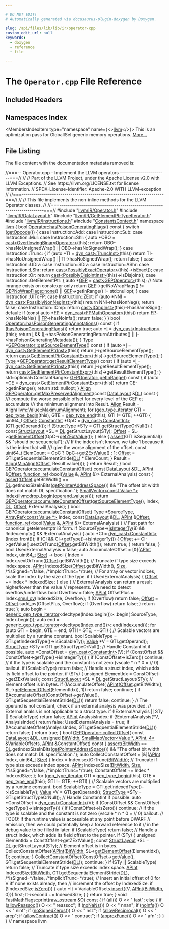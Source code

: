 ```yaml
---

# DO NOT EDIT!
# Automatically generated via docusaurus-plugin-doxygen by Doxygen.

slug: /api/files/lib/lib/ir/operator-cpp
custom_edit_url: null
keywords:
  - doxygen
  - reference
  - file

---
```





# The `Operator.cpp` File Reference

<DoxygenPage pluginConfig={pluginConfig}>



## Included Headers

<IncludesList>
<IncludesListItem
  filePath="llvm/IR/Operator.h"
  permalink="/docs/api/files/include/include/llvm/include/llvm/ir/operator-h"
  isLocal="true" />
<IncludesListItem
  filePath="llvm/IR/DataLayout.h"
  permalink="/docs/api/files/include/include/llvm/include/llvm/ir/datalayout-h"
  isLocal="true" />
<IncludesListItem
  filePath="llvm/IR/GetElementPtrTypeIterator.h"
  permalink="/docs/api/files/include/include/llvm/include/llvm/ir/getelementptrtypeiterator-h"
  isLocal="true" />
<IncludesListItem
  filePath="llvm/IR/Instructions.h"
  permalink="/docs/api/files/include/include/llvm/include/llvm/ir/instructions-h"
  isLocal="true" />
<IncludesListItem
  filePath="ConstantsContext.h"
  permalink="/docs/api/files/lib/lib/ir/constantscontext-h"
  isLocal="true" />
</IncludesList>

## Namespaces Index

<MembersIndex>

<MembersIndexItem
  type="namespace"
  name={<><a href="/docs/api/namespaces/llvm">llvm</a></>}>
This is an optimization pass for GlobalISel generic memory operations. <a href="/docs/api/namespaces/llvm/#details">More...</a>
</MembersIndexItem>

</MembersIndex>


## File Listing

The file content with the documentation metadata removed is:

<ProgramListing>

<Link id="l00001" /><CodeLine lineNumber="1"><span class="doxyHighlightComment">//===-- Operator.cpp - Implement the LLVM operators -----------------------===//</span></CodeLine>
<Link id="l00002" /><CodeLine lineNumber="2"><span class="doxyHighlightComment">//</span></CodeLine>
<Link id="l00003" /><CodeLine lineNumber="3"><span class="doxyHighlightComment">// Part of the LLVM Project, under the Apache License v2.0 with LLVM Exceptions.</span></CodeLine>
<Link id="l00004" /><CodeLine lineNumber="4"><span class="doxyHighlightComment">// See https://llvm.org/LICENSE.txt for license information.</span></CodeLine>
<Link id="l00005" /><CodeLine lineNumber="5"><span class="doxyHighlightComment">// SPDX-License-Identifier: Apache-2.0 WITH LLVM-exception</span></CodeLine>
<Link id="l00006" /><CodeLine lineNumber="6"><span class="doxyHighlightComment">//</span></CodeLine>
<Link id="l00007" /><CodeLine lineNumber="7"><span class="doxyHighlightComment">//===----------------------------------------------------------------------===//</span></CodeLine>
<Link id="l00008" /><CodeLine lineNumber="8"><span class="doxyHighlightComment">//</span></CodeLine>
<Link id="l00009" /><CodeLine lineNumber="9"><span class="doxyHighlightComment">// This file implements the non-inline methods for the LLVM Operator classes.</span></CodeLine>
<Link id="l00010" /><CodeLine lineNumber="10"><span class="doxyHighlightComment">//</span></CodeLine>
<Link id="l00011" /><CodeLine lineNumber="11"><span class="doxyHighlightComment">//===----------------------------------------------------------------------===//</span></CodeLine>
<Link id="l00012" /><CodeLine lineNumber="12"></CodeLine>
<Link id="l00013" /><CodeLine lineNumber="13"><span class="doxyHighlightPreprocessor">#include &quot;<a href="/docs/api/files/include/include/llvm/include/llvm/ir/operator-h">llvm/IR/Operator.h</a>&quot;</span></CodeLine>
<Link id="l00014" /><CodeLine lineNumber="14"><span class="doxyHighlightPreprocessor">#include &quot;<a href="/docs/api/files/include/include/llvm/include/llvm/ir/datalayout-h">llvm/IR/DataLayout.h</a>&quot;</span></CodeLine>
<Link id="l00015" /><CodeLine lineNumber="15"><span class="doxyHighlightPreprocessor">#include &quot;<a href="/docs/api/files/include/include/llvm/include/llvm/ir/getelementptrtypeiterator-h">llvm/IR/GetElementPtrTypeIterator.h</a>&quot;</span></CodeLine>
<Link id="l00016" /><CodeLine lineNumber="16"><span class="doxyHighlightPreprocessor">#include &quot;<a href="/docs/api/files/include/include/llvm/include/llvm/ir/instructions-h">llvm/IR/Instructions.h</a>&quot;</span></CodeLine>
<Link id="l00017" /><CodeLine lineNumber="17"></CodeLine>
<Link id="l00018" /><CodeLine lineNumber="18"><span class="doxyHighlightPreprocessor">#include &quot;<a href="/docs/api/files/lib/lib/ir/constantscontext-h">ConstantsContext.h</a>&quot;</span></CodeLine>
<Link id="l00019" /><CodeLine lineNumber="19"></CodeLine>
<Link id="l00020" /><CodeLine lineNumber="20"><span class="doxyHighlightKeyword">namespace </span><span class="doxyHighlight"><a href="/docs/api/namespaces/llvm">llvm</a> &#123;</span></CodeLine>
<Link id="l00021" /><CodeLine lineNumber="21" lineLink="/docs/api/classes/llvm/operator/#a7fe2763bf9a8bee996a114f061736dc7"><span class="doxyHighlightKeywordType">bool</span><span class="doxyHighlight"> <a href="/docs/api/classes/llvm/operator/#a7fe2763bf9a8bee996a114f061736dc7">Operator::hasPoisonGeneratingFlags</a>()</span><span class="doxyHighlightKeyword"> const </span><span class="doxyHighlight">&#123;</span></CodeLine>
<Link id="l00022" /><CodeLine lineNumber="22"><span class="doxyHighlight">  </span><span class="doxyHighlightKeywordFlow">switch</span><span class="doxyHighlight"> (<a href="/docs/api/classes/llvm/operator/#aca4ffddc11c10477a4a76ada6fd5da46">getOpcode</a>()) &#123;</span></CodeLine>
<Link id="l00023" /><CodeLine lineNumber="23"><span class="doxyHighlight">  </span><span class="doxyHighlightKeywordFlow">case</span><span class="doxyHighlight"> Instruction::Add:</span></CodeLine>
<Link id="l00024" /><CodeLine lineNumber="24"><span class="doxyHighlight">  </span><span class="doxyHighlightKeywordFlow">case</span><span class="doxyHighlight"> Instruction::Sub:</span></CodeLine>
<Link id="l00025" /><CodeLine lineNumber="25"><span class="doxyHighlight">  </span><span class="doxyHighlightKeywordFlow">case</span><span class="doxyHighlight"> Instruction::Mul:</span></CodeLine>
<Link id="l00026" /><CodeLine lineNumber="26"><span class="doxyHighlight">  </span><span class="doxyHighlightKeywordFlow">case</span><span class="doxyHighlight"> Instruction::Shl: &#123;</span></CodeLine>
<Link id="l00027" /><CodeLine lineNumber="27"><span class="doxyHighlight">    </span><span class="doxyHighlightKeyword">auto</span><span class="doxyHighlight"> &#42;OBO = <a href="/docs/api/namespaces/llvm/#ac4fc845f5ed92de63cd4474f128f5fc5">cast&lt;OverflowingBinaryOperator&gt;</a>(</span><span class="doxyHighlightKeyword">this</span><span class="doxyHighlight">);</span></CodeLine>
<Link id="l00028" /><CodeLine lineNumber="28"><span class="doxyHighlight">    </span><span class="doxyHighlightKeywordFlow">return</span><span class="doxyHighlight"> OBO-&gt;hasNoUnsignedWrap() || OBO-&gt;hasNoSignedWrap();</span></CodeLine>
<Link id="l00029" /><CodeLine lineNumber="29"><span class="doxyHighlight">  &#125;</span></CodeLine>
<Link id="l00030" /><CodeLine lineNumber="30"><span class="doxyHighlight">  </span><span class="doxyHighlightKeywordFlow">case</span><span class="doxyHighlight"> Instruction::Trunc: &#123;</span></CodeLine>
<Link id="l00031" /><CodeLine lineNumber="31"><span class="doxyHighlight">    </span><span class="doxyHighlightKeywordFlow">if</span><span class="doxyHighlight"> (</span><span class="doxyHighlightKeyword">auto</span><span class="doxyHighlight"> &#42;TI = <a href="/docs/api/namespaces/llvm/#a22eeee01734061ac1b31ccd994c49eef">dyn&#95;cast&lt;TruncInst&gt;</a>(</span><span class="doxyHighlightKeyword">this</span><span class="doxyHighlight">))</span></CodeLine>
<Link id="l00032" /><CodeLine lineNumber="32"><span class="doxyHighlight">      </span><span class="doxyHighlightKeywordFlow">return</span><span class="doxyHighlight"> TI-&gt;hasNoUnsignedWrap() || TI-&gt;hasNoSignedWrap();</span></CodeLine>
<Link id="l00033" /><CodeLine lineNumber="33"><span class="doxyHighlight">    </span><span class="doxyHighlightKeywordFlow">return</span><span class="doxyHighlight"> </span><span class="doxyHighlightKeyword">false</span><span class="doxyHighlight">;</span></CodeLine>
<Link id="l00034" /><CodeLine lineNumber="34"><span class="doxyHighlight">  &#125;</span></CodeLine>
<Link id="l00035" /><CodeLine lineNumber="35"><span class="doxyHighlight">  </span><span class="doxyHighlightKeywordFlow">case</span><span class="doxyHighlight"> Instruction::UDiv:</span></CodeLine>
<Link id="l00036" /><CodeLine lineNumber="36"><span class="doxyHighlight">  </span><span class="doxyHighlightKeywordFlow">case</span><span class="doxyHighlight"> Instruction::SDiv:</span></CodeLine>
<Link id="l00037" /><CodeLine lineNumber="37"><span class="doxyHighlight">  </span><span class="doxyHighlightKeywordFlow">case</span><span class="doxyHighlight"> Instruction::AShr:</span></CodeLine>
<Link id="l00038" /><CodeLine lineNumber="38"><span class="doxyHighlight">  </span><span class="doxyHighlightKeywordFlow">case</span><span class="doxyHighlight"> Instruction::LShr:</span></CodeLine>
<Link id="l00039" /><CodeLine lineNumber="39"><span class="doxyHighlight">    </span><span class="doxyHighlightKeywordFlow">return</span><span class="doxyHighlight"> <a href="/docs/api/namespaces/llvm/#ac4fc845f5ed92de63cd4474f128f5fc5">cast&lt;PossiblyExactOperator&gt;</a>(</span><span class="doxyHighlightKeyword">this</span><span class="doxyHighlight">)-&gt;isExact();</span></CodeLine>
<Link id="l00040" /><CodeLine lineNumber="40"><span class="doxyHighlight">  </span><span class="doxyHighlightKeywordFlow">case</span><span class="doxyHighlight"> Instruction::Or:</span></CodeLine>
<Link id="l00041" /><CodeLine lineNumber="41"><span class="doxyHighlight">    </span><span class="doxyHighlightKeywordFlow">return</span><span class="doxyHighlight"> <a href="/docs/api/namespaces/llvm/#ac4fc845f5ed92de63cd4474f128f5fc5">cast&lt;PossiblyDisjointInst&gt;</a>(</span><span class="doxyHighlightKeyword">this</span><span class="doxyHighlight">)-&gt;isDisjoint();</span></CodeLine>
<Link id="l00042" /><CodeLine lineNumber="42"><span class="doxyHighlight">  </span><span class="doxyHighlightKeywordFlow">case</span><span class="doxyHighlight"> Instruction::GetElementPtr: &#123;</span></CodeLine>
<Link id="l00043" /><CodeLine lineNumber="43"><span class="doxyHighlight">    </span><span class="doxyHighlightKeyword">auto</span><span class="doxyHighlight"> &#42;<a href="/docs/api/files/lib/lib/target/lib/target/hexagon/hexagoncommongep-cpp/#ad532e8710e50302e0a376b61c91fa91d">GEP</a> = <a href="/docs/api/namespaces/llvm/#ac4fc845f5ed92de63cd4474f128f5fc5">cast&lt;GEPOperator&gt;</a>(</span><span class="doxyHighlightKeyword">this</span><span class="doxyHighlight">);</span></CodeLine>
<Link id="l00044" /><CodeLine lineNumber="44"><span class="doxyHighlight">    </span><span class="doxyHighlightComment">// Note: inrange exists on constexpr only</span></CodeLine>
<Link id="l00045" /><CodeLine lineNumber="45"><span class="doxyHighlight">    </span><span class="doxyHighlightKeywordFlow">return</span><span class="doxyHighlight"> <a href="/docs/api/files/lib/lib/target/lib/target/hexagon/hexagoncommongep-cpp/#ad532e8710e50302e0a376b61c91fa91d">GEP</a>-&gt;getNoWrapFlags() != <a href="/docs/api/classes/llvm/gepnowrapflags/#ad41d3c975038ec4a4fc791601729124e">GEPNoWrapFlags::none</a>() ||</span></CodeLine>
<Link id="l00046" /><CodeLine lineNumber="46"><span class="doxyHighlight">           <a href="/docs/api/files/lib/lib/target/lib/target/hexagon/hexagoncommongep-cpp/#ad532e8710e50302e0a376b61c91fa91d">GEP</a>-&gt;getInRange() != std::nullopt;</span></CodeLine>
<Link id="l00047" /><CodeLine lineNumber="47"><span class="doxyHighlight">  &#125;</span></CodeLine>
<Link id="l00048" /><CodeLine lineNumber="48"><span class="doxyHighlight">  </span><span class="doxyHighlightKeywordFlow">case</span><span class="doxyHighlight"> Instruction::UIToFP:</span></CodeLine>
<Link id="l00049" /><CodeLine lineNumber="49"><span class="doxyHighlight">  </span><span class="doxyHighlightKeywordFlow">case</span><span class="doxyHighlight"> Instruction::ZExt:</span></CodeLine>
<Link id="l00050" /><CodeLine lineNumber="50"><span class="doxyHighlight">    </span><span class="doxyHighlightKeywordFlow">if</span><span class="doxyHighlight"> (</span><span class="doxyHighlightKeyword">auto</span><span class="doxyHighlight"> &#42;NNI = <a href="/docs/api/namespaces/llvm/#a22eeee01734061ac1b31ccd994c49eef">dyn&#95;cast&lt;PossiblyNonNegInst&gt;</a>(</span><span class="doxyHighlightKeyword">this</span><span class="doxyHighlight">))</span></CodeLine>
<Link id="l00051" /><CodeLine lineNumber="51"><span class="doxyHighlight">      </span><span class="doxyHighlightKeywordFlow">return</span><span class="doxyHighlight"> NNI-&gt;hasNonNeg();</span></CodeLine>
<Link id="l00052" /><CodeLine lineNumber="52"><span class="doxyHighlight">    </span><span class="doxyHighlightKeywordFlow">return</span><span class="doxyHighlight"> </span><span class="doxyHighlightKeyword">false</span><span class="doxyHighlight">;</span></CodeLine>
<Link id="l00053" /><CodeLine lineNumber="53"><span class="doxyHighlight">  </span><span class="doxyHighlightKeywordFlow">case</span><span class="doxyHighlight"> Instruction::ICmp:</span></CodeLine>
<Link id="l00054" /><CodeLine lineNumber="54"><span class="doxyHighlight">    </span><span class="doxyHighlightKeywordFlow">return</span><span class="doxyHighlight"> <a href="/docs/api/namespaces/llvm/#ac4fc845f5ed92de63cd4474f128f5fc5">cast&lt;ICmpInst&gt;</a>(</span><span class="doxyHighlightKeyword">this</span><span class="doxyHighlight">)-&gt;hasSameSign();</span></CodeLine>
<Link id="l00055" /><CodeLine lineNumber="55"><span class="doxyHighlight">  </span><span class="doxyHighlightKeywordFlow">default</span><span class="doxyHighlight">:</span></CodeLine>
<Link id="l00056" /><CodeLine lineNumber="56"><span class="doxyHighlight">    </span><span class="doxyHighlightKeywordFlow">if</span><span class="doxyHighlight"> (</span><span class="doxyHighlightKeyword">const</span><span class="doxyHighlight"> </span><span class="doxyHighlightKeyword">auto</span><span class="doxyHighlight"> &#42;<a href="/docs/api/files/lib/lib/target/lib/target/aarch64/aarch64iseldagtodag-cpp/#a2098a5fa6ada61b6c4a1f210ad84e4a1a4ebada6a2af2bcba53ded1d7b414f081">FP</a> = <a href="/docs/api/namespaces/llvm/#a22eeee01734061ac1b31ccd994c49eef">dyn&#95;cast&lt;FPMathOperator&gt;</a>(</span><span class="doxyHighlightKeyword">this</span><span class="doxyHighlight">))</span></CodeLine>
<Link id="l00057" /><CodeLine lineNumber="57"><span class="doxyHighlight">      </span><span class="doxyHighlightKeywordFlow">return</span><span class="doxyHighlight"> <a href="/docs/api/files/lib/lib/target/lib/target/aarch64/aarch64iseldagtodag-cpp/#a2098a5fa6ada61b6c4a1f210ad84e4a1a4ebada6a2af2bcba53ded1d7b414f081">FP</a>-&gt;hasNoNaNs() || <a href="/docs/api/files/lib/lib/target/lib/target/aarch64/aarch64iseldagtodag-cpp/#a2098a5fa6ada61b6c4a1f210ad84e4a1a4ebada6a2af2bcba53ded1d7b414f081">FP</a>-&gt;hasNoInfs();</span></CodeLine>
<Link id="l00058" /><CodeLine lineNumber="58"><span class="doxyHighlight">    </span><span class="doxyHighlightKeywordFlow">return</span><span class="doxyHighlight"> </span><span class="doxyHighlightKeyword">false</span><span class="doxyHighlight">;</span></CodeLine>
<Link id="l00059" /><CodeLine lineNumber="59"><span class="doxyHighlight">  &#125;</span></CodeLine>
<Link id="l00060" /><CodeLine lineNumber="60"><span class="doxyHighlight">&#125;</span></CodeLine>
<Link id="l00061" /><CodeLine lineNumber="61"></CodeLine>
<Link id="l00062" /><CodeLine lineNumber="62" lineLink="/docs/api/classes/llvm/operator/#a6a00db34fcfed5b0ce3aa7a33ac6e7fb"><span class="doxyHighlightKeywordType">bool</span><span class="doxyHighlight"> <a href="/docs/api/classes/llvm/operator/#a6a00db34fcfed5b0ce3aa7a33ac6e7fb">Operator::hasPoisonGeneratingAnnotations</a>()</span><span class="doxyHighlightKeyword"> const </span><span class="doxyHighlight">&#123;</span></CodeLine>
<Link id="l00063" /><CodeLine lineNumber="63"><span class="doxyHighlight">  </span><span class="doxyHighlightKeywordFlow">if</span><span class="doxyHighlight"> (<a href="/docs/api/classes/llvm/operator/#a7fe2763bf9a8bee996a114f061736dc7">hasPoisonGeneratingFlags</a>())</span></CodeLine>
<Link id="l00064" /><CodeLine lineNumber="64"><span class="doxyHighlight">    </span><span class="doxyHighlightKeywordFlow">return</span><span class="doxyHighlight"> </span><span class="doxyHighlightKeyword">true</span><span class="doxyHighlight">;</span></CodeLine>
<Link id="l00065" /><CodeLine lineNumber="65"><span class="doxyHighlight">  </span><span class="doxyHighlightKeyword">auto</span><span class="doxyHighlight"> &#42;<a href="/docs/api/files/lib/lib/support/md5-cpp/#ac0eafdc9ee161b71e7af98af736952fd">I</a> = <a href="/docs/api/namespaces/llvm/#a22eeee01734061ac1b31ccd994c49eef">dyn&#95;cast&lt;Instruction&gt;</a>(</span><span class="doxyHighlightKeyword">this</span><span class="doxyHighlight">);</span></CodeLine>
<Link id="l00066" /><CodeLine lineNumber="66"><span class="doxyHighlight">  </span><span class="doxyHighlightKeywordFlow">return</span><span class="doxyHighlight"> <a href="/docs/api/files/lib/lib/support/md5-cpp/#ac0eafdc9ee161b71e7af98af736952fd">I</a> &amp;&amp; (<a href="/docs/api/files/lib/lib/support/md5-cpp/#ac0eafdc9ee161b71e7af98af736952fd">I</a>-&gt;hasPoisonGeneratingReturnAttributes() ||</span></CodeLine>
<Link id="l00067" /><CodeLine lineNumber="67"><span class="doxyHighlight">               <a href="/docs/api/files/lib/lib/support/md5-cpp/#ac0eafdc9ee161b71e7af98af736952fd">I</a>-&gt;hasPoisonGeneratingMetadata());</span></CodeLine>
<Link id="l00068" /><CodeLine lineNumber="68"><span class="doxyHighlight">&#125;</span></CodeLine>
<Link id="l00069" /><CodeLine lineNumber="69"></CodeLine>
<Link id="l00070" /><CodeLine lineNumber="70" lineLink="/docs/api/classes/llvm/gepoperator/#a58518ce0fd3570c7bfce00aa2df58e42"><span class="doxyHighlight"><a href="/docs/api/classes/llvm/type">Type</a> &#42;<a href="/docs/api/classes/llvm/gepoperator/#a58518ce0fd3570c7bfce00aa2df58e42">GEPOperator::getSourceElementType</a>()</span><span class="doxyHighlightKeyword"> const </span><span class="doxyHighlight">&#123;</span></CodeLine>
<Link id="l00071" /><CodeLine lineNumber="71"><span class="doxyHighlight">  </span><span class="doxyHighlightKeywordFlow">if</span><span class="doxyHighlight"> (</span><span class="doxyHighlightKeyword">auto</span><span class="doxyHighlight"> &#42;<a href="/docs/api/files/lib/lib/support/md5-cpp/#ac0eafdc9ee161b71e7af98af736952fd">I</a> = <a href="/docs/api/namespaces/llvm/#a22eeee01734061ac1b31ccd994c49eef">dyn&#95;cast&lt;GetElementPtrInst&gt;</a>(</span><span class="doxyHighlightKeyword">this</span><span class="doxyHighlight">))</span></CodeLine>
<Link id="l00072" /><CodeLine lineNumber="72"><span class="doxyHighlight">    </span><span class="doxyHighlightKeywordFlow">return</span><span class="doxyHighlight"> <a href="/docs/api/files/lib/lib/support/md5-cpp/#ac0eafdc9ee161b71e7af98af736952fd">I</a>-&gt;getSourceElementType();</span></CodeLine>
<Link id="l00073" /><CodeLine lineNumber="73"><span class="doxyHighlight">  </span><span class="doxyHighlightKeywordFlow">return</span><span class="doxyHighlight"> <a href="/docs/api/namespaces/llvm/#ac4fc845f5ed92de63cd4474f128f5fc5">cast&lt;GetElementPtrConstantExpr&gt;</a>(</span><span class="doxyHighlightKeyword">this</span><span class="doxyHighlight">)-&gt;getSourceElementType();</span></CodeLine>
<Link id="l00074" /><CodeLine lineNumber="74"><span class="doxyHighlight">&#125;</span></CodeLine>
<Link id="l00075" /><CodeLine lineNumber="75"></CodeLine>
<Link id="l00076" /><CodeLine lineNumber="76" lineLink="/docs/api/classes/llvm/gepoperator/#a58ca1bd4fb202cbff3bf5930e586509d"><span class="doxyHighlight"><a href="/docs/api/classes/llvm/type">Type</a> &#42;<a href="/docs/api/classes/llvm/gepoperator/#a58ca1bd4fb202cbff3bf5930e586509d">GEPOperator::getResultElementType</a>()</span><span class="doxyHighlightKeyword"> const </span><span class="doxyHighlight">&#123;</span></CodeLine>
<Link id="l00077" /><CodeLine lineNumber="77"><span class="doxyHighlight">  </span><span class="doxyHighlightKeywordFlow">if</span><span class="doxyHighlight"> (</span><span class="doxyHighlightKeyword">auto</span><span class="doxyHighlight"> &#42;<a href="/docs/api/files/lib/lib/support/md5-cpp/#ac0eafdc9ee161b71e7af98af736952fd">I</a> = <a href="/docs/api/namespaces/llvm/#a22eeee01734061ac1b31ccd994c49eef">dyn&#95;cast&lt;GetElementPtrInst&gt;</a>(</span><span class="doxyHighlightKeyword">this</span><span class="doxyHighlight">))</span></CodeLine>
<Link id="l00078" /><CodeLine lineNumber="78"><span class="doxyHighlight">    </span><span class="doxyHighlightKeywordFlow">return</span><span class="doxyHighlight"> <a href="/docs/api/files/lib/lib/support/md5-cpp/#ac0eafdc9ee161b71e7af98af736952fd">I</a>-&gt;getResultElementType();</span></CodeLine>
<Link id="l00079" /><CodeLine lineNumber="79"><span class="doxyHighlight">  </span><span class="doxyHighlightKeywordFlow">return</span><span class="doxyHighlight"> <a href="/docs/api/namespaces/llvm/#ac4fc845f5ed92de63cd4474f128f5fc5">cast&lt;GetElementPtrConstantExpr&gt;</a>(</span><span class="doxyHighlightKeyword">this</span><span class="doxyHighlight">)-&gt;getResultElementType();</span></CodeLine>
<Link id="l00080" /><CodeLine lineNumber="80"><span class="doxyHighlight">&#125;</span></CodeLine>
<Link id="l00081" /><CodeLine lineNumber="81"></CodeLine>
<Link id="l00082" /><CodeLine lineNumber="82" lineLink="/docs/api/classes/llvm/gepoperator/#a45292ea2819c68751208f629216d7248"><span class="doxyHighlight">std::optional&lt;ConstantRange&gt; <a href="/docs/api/classes/llvm/gepoperator/#a45292ea2819c68751208f629216d7248">GEPOperator::getInRange</a>()</span><span class="doxyHighlightKeyword"> const </span><span class="doxyHighlight">&#123;</span></CodeLine>
<Link id="l00083" /><CodeLine lineNumber="83"><span class="doxyHighlight">  </span><span class="doxyHighlightKeywordFlow">if</span><span class="doxyHighlight"> (</span><span class="doxyHighlightKeyword">auto</span><span class="doxyHighlight"> &#42;CE = <a href="/docs/api/namespaces/llvm/#a22eeee01734061ac1b31ccd994c49eef">dyn&#95;cast&lt;GetElementPtrConstantExpr&gt;</a>(</span><span class="doxyHighlightKeyword">this</span><span class="doxyHighlight">))</span></CodeLine>
<Link id="l00084" /><CodeLine lineNumber="84"><span class="doxyHighlight">    </span><span class="doxyHighlightKeywordFlow">return</span><span class="doxyHighlight"> CE-&gt;getInRange();</span></CodeLine>
<Link id="l00085" /><CodeLine lineNumber="85"><span class="doxyHighlight">  </span><span class="doxyHighlightKeywordFlow">return</span><span class="doxyHighlight"> std::nullopt;</span></CodeLine>
<Link id="l00086" /><CodeLine lineNumber="86"><span class="doxyHighlight">&#125;</span></CodeLine>
<Link id="l00087" /><CodeLine lineNumber="87"></CodeLine>
<Link id="l00088" /><CodeLine lineNumber="88" lineLink="/docs/api/classes/llvm/gepoperator/#ad9df6f2ecd1b45e0f481b4f0c297a367"><span class="doxyHighlight"><a href="/docs/api/structs/llvm/align">Align</a> <a href="/docs/api/classes/llvm/gepoperator/#ad9df6f2ecd1b45e0f481b4f0c297a367">GEPOperator::getMaxPreservedAlignment</a>(</span><span class="doxyHighlightKeyword">const</span><span class="doxyHighlight"> <a href="/docs/api/classes/llvm/datalayout">DataLayout</a> &amp;<a href="/docs/api/files/lib/lib/target/lib/target/arm/armslshardening-cpp/#ad467c4ab9119043f9b7750ab986be61a">DL</a>)</span><span class="doxyHighlightKeyword"> const </span><span class="doxyHighlight">&#123;</span></CodeLine>
<Link id="l00089" /><CodeLine lineNumber="89"><span class="doxyHighlightComment">  /// compute the worse possible offset for every level of the GEP et accumulate</span></CodeLine>
<Link id="l00090" /><CodeLine lineNumber="90"><span class="doxyHighlightComment">  /// the minimum alignment into Result.</span></CodeLine>
<Link id="l00091" /><CodeLine lineNumber="91"></CodeLine>
<Link id="l00092" /><CodeLine lineNumber="92"><span class="doxyHighlight">  <a href="/docs/api/structs/llvm/align">Align</a> Result = <a href="/docs/api/structs/llvm/align">Align</a>(<a href="/docs/api/classes/llvm/value/#a089e46429cea4cfcd2ba23a6fc6aa676">llvm::Value::MaximumAlignment</a>);</span></CodeLine>
<Link id="l00093" /><CodeLine lineNumber="93"><span class="doxyHighlight">  </span><span class="doxyHighlightKeywordFlow">for</span><span class="doxyHighlight"> (<a href="/docs/api/namespaces/llvm/#a81c0916829c13ba5279ca0e5480aef0c">gep&#95;type&#95;iterator</a> GTI = <a href="/docs/api/namespaces/llvm/#ac828b9b52935f87659a4adf237f820a3">gep&#95;type&#95;begin</a>(</span><span class="doxyHighlightKeyword">this</span><span class="doxyHighlight">), GTE = <a href="/docs/api/namespaces/llvm/#a43c6ebb4fd35ebd815d66a2df4eed0b9">gep&#95;type&#95;end</a>(</span><span class="doxyHighlightKeyword">this</span><span class="doxyHighlight">);</span></CodeLine>
<Link id="l00094" /><CodeLine lineNumber="94"><span class="doxyHighlight">       GTI != GTE; ++GTI) &#123;</span></CodeLine>
<Link id="l00095" /><CodeLine lineNumber="95"><span class="doxyHighlight">    uint64&#95;t <a href="/docs/api/namespaces/llvm/#a05f5b9a11bdcc5feba62899f95dcf878a3134224cba2545bc57954d3b072aebb4">Offset</a>;</span></CodeLine>
<Link id="l00096" /><CodeLine lineNumber="96"><span class="doxyHighlight">    <a href="/docs/api/classes/llvm/constantint">ConstantInt</a> &#42;OpC = <a href="/docs/api/namespaces/llvm/#a22eeee01734061ac1b31ccd994c49eef">dyn&#95;cast&lt;ConstantInt&gt;</a>(GTI.getOperand());</span></CodeLine>
<Link id="l00097" /><CodeLine lineNumber="97"></CodeLine>
<Link id="l00098" /><CodeLine lineNumber="98"><span class="doxyHighlight">    </span><span class="doxyHighlightKeywordFlow">if</span><span class="doxyHighlight"> (<a href="/docs/api/classes/llvm/structtype">StructType</a> &#42;STy = GTI.getStructTypeOrNull()) &#123;</span></CodeLine>
<Link id="l00099" /><CodeLine lineNumber="99"><span class="doxyHighlight">      </span><span class="doxyHighlightKeyword">const</span><span class="doxyHighlight"> <a href="/docs/api/classes/llvm/structlayout">StructLayout</a> &#42;SL = <a href="/docs/api/files/lib/lib/target/lib/target/arm/armslshardening-cpp/#ad467c4ab9119043f9b7750ab986be61a">DL</a>.getStructLayout(STy);</span></CodeLine>
<Link id="l00100" /><CodeLine lineNumber="100"><span class="doxyHighlight">      <a href="/docs/api/namespaces/llvm/#a05f5b9a11bdcc5feba62899f95dcf878a3134224cba2545bc57954d3b072aebb4">Offset</a> = SL-&gt;<a href="/docs/api/classes/llvm/structlayout/#a3932cc53acb297750961bfdaa86425bc">getElementOffset</a>(OpC-&gt;<a href="/docs/api/classes/llvm/constantint/#ac09a21c371a9c535cbc13e8f82503aec">getZExtValue</a>());</span></CodeLine>
<Link id="l00101" /><CodeLine lineNumber="101"><span class="doxyHighlight">    &#125; </span><span class="doxyHighlightKeywordFlow">else</span><span class="doxyHighlight"> &#123;</span></CodeLine>
<Link id="l00102" /><CodeLine lineNumber="102"><span class="doxyHighlight">      <a href="/docs/api/files/lib/lib/target/lib/target/amdgpu/silowercontrolflow-cpp/#a4868c5d81c5ccc98c47aeab6244346a0">assert</a>(GTI.isSequential() &amp;&amp; </span><span class="doxyHighlightStringLiteral">&quot;should be sequencial&quot;</span><span class="doxyHighlight">);</span></CodeLine>
<Link id="l00103" /><CodeLine lineNumber="103"><span class="doxyHighlightComment">      /// If the index isn&#39;t known, we take 1 because it is the index that will</span></CodeLine>
<Link id="l00104" /><CodeLine lineNumber="104"><span class="doxyHighlightComment">      /// give the worse alignment of the offset.</span></CodeLine>
<Link id="l00105" /><CodeLine lineNumber="105"><span class="doxyHighlight">      </span><span class="doxyHighlightKeyword">const</span><span class="doxyHighlight"> uint64&#95;t ElemCount = OpC ? OpC-&gt;<a href="/docs/api/classes/llvm/constantint/#ac09a21c371a9c535cbc13e8f82503aec">getZExtValue</a>() : 1;</span></CodeLine>
<Link id="l00106" /><CodeLine lineNumber="106"><span class="doxyHighlight">      <a href="/docs/api/namespaces/llvm/#a05f5b9a11bdcc5feba62899f95dcf878a3134224cba2545bc57954d3b072aebb4">Offset</a> = GTI.getSequentialElementStride(<a href="/docs/api/files/lib/lib/target/lib/target/arm/armslshardening-cpp/#ad467c4ab9119043f9b7750ab986be61a">DL</a>) &#42; ElemCount;</span></CodeLine>
<Link id="l00107" /><CodeLine lineNumber="107"><span class="doxyHighlight">    &#125;</span></CodeLine>
<Link id="l00108" /><CodeLine lineNumber="108"><span class="doxyHighlight">    Result = <a href="/docs/api/structs/llvm/align">Align</a>(<a href="/docs/api/namespaces/llvm/#a59f98bbb1f440db8d5db1c8b5bd819f6">MinAlign</a>(<a href="/docs/api/namespaces/llvm/#a05f5b9a11bdcc5feba62899f95dcf878a3134224cba2545bc57954d3b072aebb4">Offset</a>, Result.value()));</span></CodeLine>
<Link id="l00109" /><CodeLine lineNumber="109"><span class="doxyHighlight">  &#125;</span></CodeLine>
<Link id="l00110" /><CodeLine lineNumber="110"><span class="doxyHighlight">  </span><span class="doxyHighlightKeywordFlow">return</span><span class="doxyHighlight"> Result;</span></CodeLine>
<Link id="l00111" /><CodeLine lineNumber="111"><span class="doxyHighlight">&#125;</span></CodeLine>
<Link id="l00112" /><CodeLine lineNumber="112"></CodeLine>
<Link id="l00113" /><CodeLine lineNumber="113" lineLink="/docs/api/classes/llvm/gepoperator/#a5c00e7e76ef5e98c6ffec8d31f63970a"><span class="doxyHighlightKeywordType">bool</span><span class="doxyHighlight"> <a href="/docs/api/classes/llvm/gepoperator/#a5c00e7e76ef5e98c6ffec8d31f63970a">GEPOperator::accumulateConstantOffset</a>(</span></CodeLine>
<Link id="l00114" /><CodeLine lineNumber="114"><span class="doxyHighlight">    </span><span class="doxyHighlightKeyword">const</span><span class="doxyHighlight"> <a href="/docs/api/classes/llvm/datalayout">DataLayout</a> &amp;<a href="/docs/api/files/lib/lib/target/lib/target/arm/armslshardening-cpp/#ad467c4ab9119043f9b7750ab986be61a">DL</a>, <a href="/docs/api/classes/llvm/apint">APInt</a> &amp;<a href="/docs/api/namespaces/llvm/#a05f5b9a11bdcc5feba62899f95dcf878a3134224cba2545bc57954d3b072aebb4">Offset</a>,</span></CodeLine>
<Link id="l00115" /><CodeLine lineNumber="115"><span class="doxyHighlight">    <a href="/docs/api/classes/llvm/function-ref">function&#95;ref</a>&lt;</span><span class="doxyHighlightKeywordType">bool</span><span class="doxyHighlight">(<a href="/docs/api/classes/llvm/value">Value</a> &amp;, <a href="/docs/api/classes/llvm/apint">APInt</a> &amp;)&gt; ExternalAnalysis)</span><span class="doxyHighlightKeyword"> const </span><span class="doxyHighlight">&#123;</span></CodeLine>
<Link id="l00116" /><CodeLine lineNumber="116"><span class="doxyHighlight">  <a href="/docs/api/files/lib/lib/target/lib/target/amdgpu/silowercontrolflow-cpp/#a4868c5d81c5ccc98c47aeab6244346a0">assert</a>(<a href="/docs/api/namespaces/llvm/#a05f5b9a11bdcc5feba62899f95dcf878a3134224cba2545bc57954d3b072aebb4">Offset</a>.getBitWidth() ==</span></CodeLine>
<Link id="l00117" /><CodeLine lineNumber="117"><span class="doxyHighlight">             <a href="/docs/api/files/lib/lib/target/lib/target/arm/armslshardening-cpp/#ad467c4ab9119043f9b7750ab986be61a">DL</a>.getIndexSizeInBits(<a href="/docs/api/classes/llvm/gepoperator/#af6bfe9ceb9bb512348d3602935a747f2">getPointerAddressSpace</a>()) &amp;&amp;</span></CodeLine>
<Link id="l00118" /><CodeLine lineNumber="118"><span class="doxyHighlight">         </span><span class="doxyHighlightStringLiteral">&quot;The offset bit width does not match DL specification.&quot;</span><span class="doxyHighlight">);</span></CodeLine>
<Link id="l00119" /><CodeLine lineNumber="119"><span class="doxyHighlight">  <a href="/docs/api/classes/llvm/smallvector">SmallVector&lt;const Value &#42;&gt;</a> Index(<a href="/docs/api/namespaces/llvm/#a02981de53fb6ffd384d39addc4d25f37">llvm::drop&#95;begin</a>(<a href="/docs/api/classes/llvm/user/#ae9c77e5d2298423b0699e93642d17f0c">operand&#95;values</a>()));</span></CodeLine>
<Link id="l00120" /><CodeLine lineNumber="120"><span class="doxyHighlight">  </span><span class="doxyHighlightKeywordFlow">return</span><span class="doxyHighlight"> <a href="/docs/api/classes/llvm/gepoperator/#a5c00e7e76ef5e98c6ffec8d31f63970a">GEPOperator::accumulateConstantOffset</a>(<a href="/docs/api/classes/llvm/gepoperator/#a58518ce0fd3570c7bfce00aa2df58e42">getSourceElementType</a>(), Index,</span></CodeLine>
<Link id="l00121" /><CodeLine lineNumber="121"><span class="doxyHighlight">                                               <a href="/docs/api/files/lib/lib/target/lib/target/arm/armslshardening-cpp/#ad467c4ab9119043f9b7750ab986be61a">DL</a>, <a href="/docs/api/namespaces/llvm/#a05f5b9a11bdcc5feba62899f95dcf878a3134224cba2545bc57954d3b072aebb4">Offset</a>, ExternalAnalysis);</span></CodeLine>
<Link id="l00122" /><CodeLine lineNumber="122"><span class="doxyHighlight">&#125;</span></CodeLine>
<Link id="l00123" /><CodeLine lineNumber="123"></CodeLine>
<Link id="l00124" /><CodeLine lineNumber="124" lineLink="/docs/api/classes/llvm/gepoperator/#a4ef0843f4b374aae185be929453c9de5"><span class="doxyHighlightKeywordType">bool</span><span class="doxyHighlight"> <a href="/docs/api/classes/llvm/gepoperator/#a5c00e7e76ef5e98c6ffec8d31f63970a">GEPOperator::accumulateConstantOffset</a>(</span></CodeLine>
<Link id="l00125" /><CodeLine lineNumber="125"><span class="doxyHighlight">    <a href="/docs/api/classes/llvm/type">Type</a> &#42;SourceType, <a href="/docs/api/classes/llvm/arrayref">ArrayRef&lt;const Value &#42;&gt;</a> Index, </span><span class="doxyHighlightKeyword">const</span><span class="doxyHighlight"> <a href="/docs/api/classes/llvm/datalayout">DataLayout</a> &amp;<a href="/docs/api/files/lib/lib/target/lib/target/arm/armslshardening-cpp/#ad467c4ab9119043f9b7750ab986be61a">DL</a>,</span></CodeLine>
<Link id="l00126" /><CodeLine lineNumber="126"><span class="doxyHighlight">    <a href="/docs/api/classes/llvm/apint">APInt</a> &amp;<a href="/docs/api/namespaces/llvm/#a05f5b9a11bdcc5feba62899f95dcf878a3134224cba2545bc57954d3b072aebb4">Offset</a>, <a href="/docs/api/classes/llvm/function-ref">function&#95;ref</a>&lt;</span><span class="doxyHighlightKeywordType">bool</span><span class="doxyHighlight">(<a href="/docs/api/classes/llvm/value">Value</a> &amp;, <a href="/docs/api/classes/llvm/apint">APInt</a> &amp;)&gt; ExternalAnalysis) &#123;</span></CodeLine>
<Link id="l00127" /><CodeLine lineNumber="127"><span class="doxyHighlight">  </span><span class="doxyHighlightComment">// Fast path for canonical getelementptr i8 form.</span></CodeLine>
<Link id="l00128" /><CodeLine lineNumber="128"><span class="doxyHighlight">  </span><span class="doxyHighlightKeywordFlow">if</span><span class="doxyHighlight"> (SourceType-&gt;<a href="/docs/api/classes/llvm/type/#ac6d28a9b11139182134a9618028a0d07">isIntegerTy</a>(8) &amp;&amp; !Index.empty() &amp;&amp; !ExternalAnalysis) &#123;</span></CodeLine>
<Link id="l00129" /><CodeLine lineNumber="129"><span class="doxyHighlight">    </span><span class="doxyHighlightKeyword">auto</span><span class="doxyHighlight"> &#42;CI = <a href="/docs/api/namespaces/llvm/#a22eeee01734061ac1b31ccd994c49eef">dyn&#95;cast&lt;ConstantInt&gt;</a>(Index.front());</span></CodeLine>
<Link id="l00130" /><CodeLine lineNumber="130"><span class="doxyHighlight">    </span><span class="doxyHighlightKeywordFlow">if</span><span class="doxyHighlight"> (CI &amp;&amp; CI-&gt;getType()-&gt;isIntegerTy()) &#123;</span></CodeLine>
<Link id="l00131" /><CodeLine lineNumber="131"><span class="doxyHighlight">      <a href="/docs/api/namespaces/llvm/#a05f5b9a11bdcc5feba62899f95dcf878a3134224cba2545bc57954d3b072aebb4">Offset</a> += CI-&gt;getValue().sextOrTrunc(<a href="/docs/api/namespaces/llvm/#a05f5b9a11bdcc5feba62899f95dcf878a3134224cba2545bc57954d3b072aebb4">Offset</a>.getBitWidth());</span></CodeLine>
<Link id="l00132" /><CodeLine lineNumber="132"><span class="doxyHighlight">      </span><span class="doxyHighlightKeywordFlow">return</span><span class="doxyHighlight"> </span><span class="doxyHighlightKeyword">true</span><span class="doxyHighlight">;</span></CodeLine>
<Link id="l00133" /><CodeLine lineNumber="133"><span class="doxyHighlight">    &#125;</span></CodeLine>
<Link id="l00134" /><CodeLine lineNumber="134"><span class="doxyHighlight">    </span><span class="doxyHighlightKeywordFlow">return</span><span class="doxyHighlight"> </span><span class="doxyHighlightKeyword">false</span><span class="doxyHighlight">;</span></CodeLine>
<Link id="l00135" /><CodeLine lineNumber="135"><span class="doxyHighlight">  &#125;</span></CodeLine>
<Link id="l00136" /><CodeLine lineNumber="136"></CodeLine>
<Link id="l00137" /><CodeLine lineNumber="137"><span class="doxyHighlight">  </span><span class="doxyHighlightKeywordType">bool</span><span class="doxyHighlight"> UsedExternalAnalysis = </span><span class="doxyHighlightKeyword">false</span><span class="doxyHighlight">;</span></CodeLine>
<Link id="l00138" /><CodeLine lineNumber="138"><span class="doxyHighlight">  </span><span class="doxyHighlightKeyword">auto</span><span class="doxyHighlight"> AccumulateOffset = &#91;&amp;&#93;(<a href="/docs/api/classes/llvm/apint">APInt</a> Index, uint64&#95;t <a href="/docs/api/files/lib/lib/analysis/inlineorder-cpp/#a7ee6f0cb51c3b9056199e9a0001fe8c3a6f6cb72d544962fa333e2e34ce64f719">Size</a>) -&gt; </span><span class="doxyHighlightKeywordType">bool</span><span class="doxyHighlight"> &#123;</span></CodeLine>
<Link id="l00139" /><CodeLine lineNumber="139"><span class="doxyHighlight">    Index = Index.sextOrTrunc(<a href="/docs/api/namespaces/llvm/#a05f5b9a11bdcc5feba62899f95dcf878a3134224cba2545bc57954d3b072aebb4">Offset</a>.getBitWidth());</span></CodeLine>
<Link id="l00140" /><CodeLine lineNumber="140"><span class="doxyHighlight">    </span><span class="doxyHighlightComment">// Truncate if type size exceeds index space.</span></CodeLine>
<Link id="l00141" /><CodeLine lineNumber="141"><span class="doxyHighlight">    <a href="/docs/api/classes/llvm/apint">APInt</a> IndexedSize(<a href="/docs/api/namespaces/llvm/#a05f5b9a11bdcc5feba62899f95dcf878a3134224cba2545bc57954d3b072aebb4">Offset</a>.getBitWidth(), <a href="/docs/api/files/lib/lib/analysis/inlineorder-cpp/#a7ee6f0cb51c3b9056199e9a0001fe8c3a6f6cb72d544962fa333e2e34ce64f719">Size</a>, </span><span class="doxyHighlightComment">/&#42;isSigned=&#42;/</span><span class="doxyHighlightKeyword">false</span><span class="doxyHighlight">,</span></CodeLine>
<Link id="l00142" /><CodeLine lineNumber="142"><span class="doxyHighlight">                      </span><span class="doxyHighlightComment">/&#42;implcitTrunc=&#42;/</span><span class="doxyHighlightKeyword">true</span><span class="doxyHighlight">);</span></CodeLine>
<Link id="l00143" /><CodeLine lineNumber="143"><span class="doxyHighlight">    </span><span class="doxyHighlightComment">// For array or vector indices, scale the index by the size of the type.</span></CodeLine>
<Link id="l00144" /><CodeLine lineNumber="144"><span class="doxyHighlight">    </span><span class="doxyHighlightKeywordFlow">if</span><span class="doxyHighlight"> (!UsedExternalAnalysis) &#123;</span></CodeLine>
<Link id="l00145" /><CodeLine lineNumber="145"><span class="doxyHighlight">      <a href="/docs/api/namespaces/llvm/#a05f5b9a11bdcc5feba62899f95dcf878a3134224cba2545bc57954d3b072aebb4">Offset</a> += Index &#42; IndexedSize;</span></CodeLine>
<Link id="l00146" /><CodeLine lineNumber="146"><span class="doxyHighlight">    &#125; </span><span class="doxyHighlightKeywordFlow">else</span><span class="doxyHighlight"> &#123;</span></CodeLine>
<Link id="l00147" /><CodeLine lineNumber="147"><span class="doxyHighlight">      </span><span class="doxyHighlightComment">// External Analysis can return a result higher/lower than the value</span></CodeLine>
<Link id="l00148" /><CodeLine lineNumber="148"><span class="doxyHighlight">      </span><span class="doxyHighlightComment">// represents. We need to detect overflow/underflow.</span></CodeLine>
<Link id="l00149" /><CodeLine lineNumber="149"><span class="doxyHighlight">      </span><span class="doxyHighlightKeywordType">bool</span><span class="doxyHighlight"> Overflow = </span><span class="doxyHighlightKeyword">false</span><span class="doxyHighlight">;</span></CodeLine>
<Link id="l00150" /><CodeLine lineNumber="150"><span class="doxyHighlight">      <a href="/docs/api/classes/llvm/apint">APInt</a> OffsetPlus = Index.<a href="/docs/api/classes/llvm/apint/#ac155d7c568fc1aba25723e77b6888908">smul&#95;ov</a>(IndexedSize, Overflow);</span></CodeLine>
<Link id="l00151" /><CodeLine lineNumber="151"><span class="doxyHighlight">      </span><span class="doxyHighlightKeywordFlow">if</span><span class="doxyHighlight"> (Overflow)</span></CodeLine>
<Link id="l00152" /><CodeLine lineNumber="152"><span class="doxyHighlight">        </span><span class="doxyHighlightKeywordFlow">return</span><span class="doxyHighlight"> </span><span class="doxyHighlightKeyword">false</span><span class="doxyHighlight">;</span></CodeLine>
<Link id="l00153" /><CodeLine lineNumber="153"><span class="doxyHighlight">      <a href="/docs/api/namespaces/llvm/#a05f5b9a11bdcc5feba62899f95dcf878a3134224cba2545bc57954d3b072aebb4">Offset</a> = <a href="/docs/api/namespaces/llvm/#a05f5b9a11bdcc5feba62899f95dcf878a3134224cba2545bc57954d3b072aebb4">Offset</a>.sadd&#95;ov(OffsetPlus, Overflow);</span></CodeLine>
<Link id="l00154" /><CodeLine lineNumber="154"><span class="doxyHighlight">      </span><span class="doxyHighlightKeywordFlow">if</span><span class="doxyHighlight"> (Overflow)</span></CodeLine>
<Link id="l00155" /><CodeLine lineNumber="155"><span class="doxyHighlight">        </span><span class="doxyHighlightKeywordFlow">return</span><span class="doxyHighlight"> </span><span class="doxyHighlightKeyword">false</span><span class="doxyHighlight">;</span></CodeLine>
<Link id="l00156" /><CodeLine lineNumber="156"><span class="doxyHighlight">    &#125;</span></CodeLine>
<Link id="l00157" /><CodeLine lineNumber="157"><span class="doxyHighlight">    </span><span class="doxyHighlightKeywordFlow">return</span><span class="doxyHighlight"> </span><span class="doxyHighlightKeyword">true</span><span class="doxyHighlight">;</span></CodeLine>
<Link id="l00158" /><CodeLine lineNumber="158"><span class="doxyHighlight">  &#125;;</span></CodeLine>
<Link id="l00159" /><CodeLine lineNumber="159"><span class="doxyHighlight">  </span><span class="doxyHighlightKeyword">auto</span><span class="doxyHighlight"> begin = <a href="/docs/api/classes/llvm/generic-gep-type-iterator">generic&#95;gep&#95;type&#95;iterator</a>&lt;</span><span class="doxyHighlightKeyword">decltype</span><span class="doxyHighlight">(Index.begin())&gt;::begin(</span></CodeLine>
<Link id="l00160" /><CodeLine lineNumber="160"><span class="doxyHighlight">      SourceType, Index.begin());</span></CodeLine>
<Link id="l00161" /><CodeLine lineNumber="161"><span class="doxyHighlight">  </span><span class="doxyHighlightKeyword">auto</span><span class="doxyHighlight"> end = <a href="/docs/api/classes/llvm/generic-gep-type-iterator">generic&#95;gep&#95;type&#95;iterator</a>&lt;</span><span class="doxyHighlightKeyword">decltype</span><span class="doxyHighlight">(Index.end())&gt;::end(Index.end());</span></CodeLine>
<Link id="l00162" /><CodeLine lineNumber="162"><span class="doxyHighlight">  </span><span class="doxyHighlightKeywordFlow">for</span><span class="doxyHighlight"> (</span><span class="doxyHighlightKeyword">auto</span><span class="doxyHighlight"> GTI = begin, GTE = end; GTI != GTE; ++GTI) &#123;</span></CodeLine>
<Link id="l00163" /><CodeLine lineNumber="163"><span class="doxyHighlight">    </span><span class="doxyHighlightComment">// Scalable vectors are multiplied by a runtime constant.</span></CodeLine>
<Link id="l00164" /><CodeLine lineNumber="164"><span class="doxyHighlight">    </span><span class="doxyHighlightKeywordType">bool</span><span class="doxyHighlight"> ScalableType = GTI.getIndexedType()-&gt;isScalableTy();</span></CodeLine>
<Link id="l00165" /><CodeLine lineNumber="165"></CodeLine>
<Link id="l00166" /><CodeLine lineNumber="166"><span class="doxyHighlight">    <a href="/docs/api/classes/llvm/value">Value</a> &#42;V = GTI.getOperand();</span></CodeLine>
<Link id="l00167" /><CodeLine lineNumber="167"><span class="doxyHighlight">    <a href="/docs/api/classes/llvm/structtype">StructType</a> &#42;STy = GTI.getStructTypeOrNull();</span></CodeLine>
<Link id="l00168" /><CodeLine lineNumber="168"><span class="doxyHighlight">    </span><span class="doxyHighlightComment">// Handle ConstantInt if possible.</span></CodeLine>
<Link id="l00169" /><CodeLine lineNumber="169"><span class="doxyHighlight">    </span><span class="doxyHighlightKeyword">auto</span><span class="doxyHighlight"> &#42;ConstOffset = <a href="/docs/api/namespaces/llvm/#a22eeee01734061ac1b31ccd994c49eef">dyn&#95;cast&lt;ConstantInt&gt;</a>(V);</span></CodeLine>
<Link id="l00170" /><CodeLine lineNumber="170"><span class="doxyHighlight">    </span><span class="doxyHighlightKeywordFlow">if</span><span class="doxyHighlight"> (ConstOffset &amp;&amp; ConstOffset-&gt;getType()-&gt;isIntegerTy()) &#123;</span></CodeLine>
<Link id="l00171" /><CodeLine lineNumber="171"><span class="doxyHighlight">      </span><span class="doxyHighlightKeywordFlow">if</span><span class="doxyHighlight"> (ConstOffset-&gt;isZero())</span></CodeLine>
<Link id="l00172" /><CodeLine lineNumber="172"><span class="doxyHighlight">        </span><span class="doxyHighlightKeywordFlow">continue</span><span class="doxyHighlight">;</span></CodeLine>
<Link id="l00173" /><CodeLine lineNumber="173"><span class="doxyHighlight">      </span><span class="doxyHighlightComment">// if the type is scalable and the constant is not zero (vscale &#42; n &#42; 0 =</span></CodeLine>
<Link id="l00174" /><CodeLine lineNumber="174"><span class="doxyHighlight">      </span><span class="doxyHighlightComment">// 0) bailout.</span></CodeLine>
<Link id="l00175" /><CodeLine lineNumber="175"><span class="doxyHighlight">      </span><span class="doxyHighlightKeywordFlow">if</span><span class="doxyHighlight"> (ScalableType)</span></CodeLine>
<Link id="l00176" /><CodeLine lineNumber="176"><span class="doxyHighlight">        </span><span class="doxyHighlightKeywordFlow">return</span><span class="doxyHighlight"> </span><span class="doxyHighlightKeyword">false</span><span class="doxyHighlight">;</span></CodeLine>
<Link id="l00177" /><CodeLine lineNumber="177"><span class="doxyHighlight">      </span><span class="doxyHighlightComment">// Handle a struct index, which adds its field offset to the pointer.</span></CodeLine>
<Link id="l00178" /><CodeLine lineNumber="178"><span class="doxyHighlight">      </span><span class="doxyHighlightKeywordFlow">if</span><span class="doxyHighlight"> (STy) &#123;</span></CodeLine>
<Link id="l00179" /><CodeLine lineNumber="179"><span class="doxyHighlight">        </span><span class="doxyHighlightKeywordType">unsigned</span><span class="doxyHighlight"> ElementIdx = ConstOffset-&gt;getZExtValue();</span></CodeLine>
<Link id="l00180" /><CodeLine lineNumber="180"><span class="doxyHighlight">        </span><span class="doxyHighlightKeyword">const</span><span class="doxyHighlight"> <a href="/docs/api/classes/llvm/structlayout">StructLayout</a> &#42;SL = <a href="/docs/api/files/lib/lib/target/lib/target/arm/armslshardening-cpp/#ad467c4ab9119043f9b7750ab986be61a">DL</a>.getStructLayout(STy);</span></CodeLine>
<Link id="l00181" /><CodeLine lineNumber="181"><span class="doxyHighlight">        </span><span class="doxyHighlightComment">// Element offset is in bytes.</span></CodeLine>
<Link id="l00182" /><CodeLine lineNumber="182"><span class="doxyHighlight">        </span><span class="doxyHighlightKeywordFlow">if</span><span class="doxyHighlight"> (!AccumulateOffset(</span></CodeLine>
<Link id="l00183" /><CodeLine lineNumber="183"><span class="doxyHighlight">                <a href="/docs/api/classes/llvm/apint">APInt</a>(<a href="/docs/api/namespaces/llvm/#a05f5b9a11bdcc5feba62899f95dcf878a3134224cba2545bc57954d3b072aebb4">Offset</a>.getBitWidth(), SL-&gt;<a href="/docs/api/classes/llvm/structlayout/#a3932cc53acb297750961bfdaa86425bc">getElementOffset</a>(ElementIdx)),</span></CodeLine>
<Link id="l00184" /><CodeLine lineNumber="184"><span class="doxyHighlight">                1))</span></CodeLine>
<Link id="l00185" /><CodeLine lineNumber="185"><span class="doxyHighlight">          </span><span class="doxyHighlightKeywordFlow">return</span><span class="doxyHighlight"> </span><span class="doxyHighlightKeyword">false</span><span class="doxyHighlight">;</span></CodeLine>
<Link id="l00186" /><CodeLine lineNumber="186"><span class="doxyHighlight">        </span><span class="doxyHighlightKeywordFlow">continue</span><span class="doxyHighlight">;</span></CodeLine>
<Link id="l00187" /><CodeLine lineNumber="187"><span class="doxyHighlight">      &#125;</span></CodeLine>
<Link id="l00188" /><CodeLine lineNumber="188"><span class="doxyHighlight">      </span><span class="doxyHighlightKeywordFlow">if</span><span class="doxyHighlight"> (!AccumulateOffset(ConstOffset-&gt;getValue(),</span></CodeLine>
<Link id="l00189" /><CodeLine lineNumber="189"><span class="doxyHighlight">                            GTI.getSequentialElementStride(<a href="/docs/api/files/lib/lib/target/lib/target/arm/armslshardening-cpp/#ad467c4ab9119043f9b7750ab986be61a">DL</a>)))</span></CodeLine>
<Link id="l00190" /><CodeLine lineNumber="190"><span class="doxyHighlight">        </span><span class="doxyHighlightKeywordFlow">return</span><span class="doxyHighlight"> </span><span class="doxyHighlightKeyword">false</span><span class="doxyHighlight">;</span></CodeLine>
<Link id="l00191" /><CodeLine lineNumber="191"><span class="doxyHighlight">      </span><span class="doxyHighlightKeywordFlow">continue</span><span class="doxyHighlight">;</span></CodeLine>
<Link id="l00192" /><CodeLine lineNumber="192"><span class="doxyHighlight">    &#125;</span></CodeLine>
<Link id="l00193" /><CodeLine lineNumber="193"></CodeLine>
<Link id="l00194" /><CodeLine lineNumber="194"><span class="doxyHighlight">    </span><span class="doxyHighlightComment">// The operand is not constant, check if an external analysis was provided.</span></CodeLine>
<Link id="l00195" /><CodeLine lineNumber="195"><span class="doxyHighlight">    </span><span class="doxyHighlightComment">// External analsis is not applicable to a struct type.</span></CodeLine>
<Link id="l00196" /><CodeLine lineNumber="196"><span class="doxyHighlight">    </span><span class="doxyHighlightKeywordFlow">if</span><span class="doxyHighlight"> (!ExternalAnalysis || STy || ScalableType)</span></CodeLine>
<Link id="l00197" /><CodeLine lineNumber="197"><span class="doxyHighlight">      </span><span class="doxyHighlightKeywordFlow">return</span><span class="doxyHighlight"> </span><span class="doxyHighlightKeyword">false</span><span class="doxyHighlight">;</span></CodeLine>
<Link id="l00198" /><CodeLine lineNumber="198"><span class="doxyHighlight">    <a href="/docs/api/classes/llvm/apint">APInt</a> AnalysisIndex;</span></CodeLine>
<Link id="l00199" /><CodeLine lineNumber="199"><span class="doxyHighlight">    </span><span class="doxyHighlightKeywordFlow">if</span><span class="doxyHighlight"> (!ExternalAnalysis(&#42;V, AnalysisIndex))</span></CodeLine>
<Link id="l00200" /><CodeLine lineNumber="200"><span class="doxyHighlight">      </span><span class="doxyHighlightKeywordFlow">return</span><span class="doxyHighlight"> </span><span class="doxyHighlightKeyword">false</span><span class="doxyHighlight">;</span></CodeLine>
<Link id="l00201" /><CodeLine lineNumber="201"><span class="doxyHighlight">    UsedExternalAnalysis = </span><span class="doxyHighlightKeyword">true</span><span class="doxyHighlight">;</span></CodeLine>
<Link id="l00202" /><CodeLine lineNumber="202"><span class="doxyHighlight">    </span><span class="doxyHighlightKeywordFlow">if</span><span class="doxyHighlight"> (!AccumulateOffset(AnalysisIndex, GTI.getSequentialElementStride(<a href="/docs/api/files/lib/lib/target/lib/target/arm/armslshardening-cpp/#ad467c4ab9119043f9b7750ab986be61a">DL</a>)))</span></CodeLine>
<Link id="l00203" /><CodeLine lineNumber="203"><span class="doxyHighlight">      </span><span class="doxyHighlightKeywordFlow">return</span><span class="doxyHighlight"> </span><span class="doxyHighlightKeyword">false</span><span class="doxyHighlight">;</span></CodeLine>
<Link id="l00204" /><CodeLine lineNumber="204"><span class="doxyHighlight">  &#125;</span></CodeLine>
<Link id="l00205" /><CodeLine lineNumber="205"><span class="doxyHighlight">  </span><span class="doxyHighlightKeywordFlow">return</span><span class="doxyHighlight"> </span><span class="doxyHighlightKeyword">true</span><span class="doxyHighlight">;</span></CodeLine>
<Link id="l00206" /><CodeLine lineNumber="206"><span class="doxyHighlight">&#125;</span></CodeLine>
<Link id="l00207" /><CodeLine lineNumber="207"></CodeLine>
<Link id="l00208" /><CodeLine lineNumber="208" lineLink="/docs/api/classes/llvm/gepoperator/#a19b02b875049489fedf9c500d2424fa3"><span class="doxyHighlightKeywordType">bool</span><span class="doxyHighlight"> <a href="/docs/api/classes/llvm/gepoperator/#a19b02b875049489fedf9c500d2424fa3">GEPOperator::collectOffset</a>(</span></CodeLine>
<Link id="l00209" /><CodeLine lineNumber="209"><span class="doxyHighlight">    </span><span class="doxyHighlightKeyword">const</span><span class="doxyHighlight"> <a href="/docs/api/classes/llvm/datalayout">DataLayout</a> &amp;<a href="/docs/api/files/lib/lib/target/lib/target/arm/armslshardening-cpp/#ad467c4ab9119043f9b7750ab986be61a">DL</a>, </span><span class="doxyHighlightKeywordType">unsigned</span><span class="doxyHighlight"> <a href="/docs/api/namespaces/llvm/#abee0df5f7f703bb4462aba260ba0a60f">BitWidth</a>,</span></CodeLine>
<Link id="l00210" /><CodeLine lineNumber="210"><span class="doxyHighlight">    <a href="/docs/api/structs/llvm/smallmapvector">SmallMapVector&lt;Value &#42;, APInt, 4&gt;</a> &amp;VariableOffsets,</span></CodeLine>
<Link id="l00211" /><CodeLine lineNumber="211"><span class="doxyHighlight">    <a href="/docs/api/classes/llvm/apint">APInt</a> &amp;ConstantOffset)</span><span class="doxyHighlightKeyword"> const </span><span class="doxyHighlight">&#123;</span></CodeLine>
<Link id="l00212" /><CodeLine lineNumber="212"><span class="doxyHighlight">  <a href="/docs/api/files/lib/lib/target/lib/target/amdgpu/silowercontrolflow-cpp/#a4868c5d81c5ccc98c47aeab6244346a0">assert</a>(<a href="/docs/api/namespaces/llvm/#abee0df5f7f703bb4462aba260ba0a60f">BitWidth</a> == <a href="/docs/api/files/lib/lib/target/lib/target/arm/armslshardening-cpp/#ad467c4ab9119043f9b7750ab986be61a">DL</a>.getIndexSizeInBits(<a href="/docs/api/classes/llvm/gepoperator/#af6bfe9ceb9bb512348d3602935a747f2">getPointerAddressSpace</a>()) &amp;&amp;</span></CodeLine>
<Link id="l00213" /><CodeLine lineNumber="213"><span class="doxyHighlight">         </span><span class="doxyHighlightStringLiteral">&quot;The offset bit width does not match DL specification.&quot;</span><span class="doxyHighlight">);</span></CodeLine>
<Link id="l00214" /><CodeLine lineNumber="214"></CodeLine>
<Link id="l00215" /><CodeLine lineNumber="215"><span class="doxyHighlight">  </span><span class="doxyHighlightKeyword">auto</span><span class="doxyHighlight"> CollectConstantOffset = &#91;&amp;&#93;(<a href="/docs/api/classes/llvm/apint">APInt</a> Index, uint64&#95;t <a href="/docs/api/files/lib/lib/analysis/inlineorder-cpp/#a7ee6f0cb51c3b9056199e9a0001fe8c3a6f6cb72d544962fa333e2e34ce64f719">Size</a>) &#123;</span></CodeLine>
<Link id="l00216" /><CodeLine lineNumber="216"><span class="doxyHighlight">    Index = Index.sextOrTrunc(<a href="/docs/api/namespaces/llvm/#abee0df5f7f703bb4462aba260ba0a60f">BitWidth</a>);</span></CodeLine>
<Link id="l00217" /><CodeLine lineNumber="217"><span class="doxyHighlight">    </span><span class="doxyHighlightComment">// Truncate if type size exceeds index space.</span></CodeLine>
<Link id="l00218" /><CodeLine lineNumber="218"><span class="doxyHighlight">    <a href="/docs/api/classes/llvm/apint">APInt</a> IndexedSize(<a href="/docs/api/namespaces/llvm/#abee0df5f7f703bb4462aba260ba0a60f">BitWidth</a>, <a href="/docs/api/files/lib/lib/analysis/inlineorder-cpp/#a7ee6f0cb51c3b9056199e9a0001fe8c3a6f6cb72d544962fa333e2e34ce64f719">Size</a>, </span><span class="doxyHighlightComment">/&#42;isSigned=&#42;/</span><span class="doxyHighlightKeyword">false</span><span class="doxyHighlight">,</span></CodeLine>
<Link id="l00219" /><CodeLine lineNumber="219"><span class="doxyHighlight">                      </span><span class="doxyHighlightComment">/&#42;implcitTrunc=&#42;/</span><span class="doxyHighlightKeyword">true</span><span class="doxyHighlight">);</span></CodeLine>
<Link id="l00220" /><CodeLine lineNumber="220"><span class="doxyHighlight">    ConstantOffset += Index &#42; IndexedSize;</span></CodeLine>
<Link id="l00221" /><CodeLine lineNumber="221"><span class="doxyHighlight">  &#125;;</span></CodeLine>
<Link id="l00222" /><CodeLine lineNumber="222"></CodeLine>
<Link id="l00223" /><CodeLine lineNumber="223"><span class="doxyHighlight">  </span><span class="doxyHighlightKeywordFlow">for</span><span class="doxyHighlight"> (<a href="/docs/api/namespaces/llvm/#a81c0916829c13ba5279ca0e5480aef0c">gep&#95;type&#95;iterator</a> GTI = <a href="/docs/api/namespaces/llvm/#ac828b9b52935f87659a4adf237f820a3">gep&#95;type&#95;begin</a>(</span><span class="doxyHighlightKeyword">this</span><span class="doxyHighlight">), GTE = <a href="/docs/api/namespaces/llvm/#a43c6ebb4fd35ebd815d66a2df4eed0b9">gep&#95;type&#95;end</a>(</span><span class="doxyHighlightKeyword">this</span><span class="doxyHighlight">);</span></CodeLine>
<Link id="l00224" /><CodeLine lineNumber="224"><span class="doxyHighlight">       GTI != GTE; ++GTI) &#123;</span></CodeLine>
<Link id="l00225" /><CodeLine lineNumber="225"><span class="doxyHighlight">    </span><span class="doxyHighlightComment">// Scalable vectors are multiplied by a runtime constant.</span></CodeLine>
<Link id="l00226" /><CodeLine lineNumber="226"><span class="doxyHighlight">    </span><span class="doxyHighlightKeywordType">bool</span><span class="doxyHighlight"> ScalableType = GTI.getIndexedType()-&gt;isScalableTy();</span></CodeLine>
<Link id="l00227" /><CodeLine lineNumber="227"></CodeLine>
<Link id="l00228" /><CodeLine lineNumber="228"><span class="doxyHighlight">    <a href="/docs/api/classes/llvm/value">Value</a> &#42;V = GTI.getOperand();</span></CodeLine>
<Link id="l00229" /><CodeLine lineNumber="229"><span class="doxyHighlight">    <a href="/docs/api/classes/llvm/structtype">StructType</a> &#42;STy = GTI.getStructTypeOrNull();</span></CodeLine>
<Link id="l00230" /><CodeLine lineNumber="230"><span class="doxyHighlight">    </span><span class="doxyHighlightComment">// Handle ConstantInt if possible.</span></CodeLine>
<Link id="l00231" /><CodeLine lineNumber="231"><span class="doxyHighlight">    </span><span class="doxyHighlightKeyword">auto</span><span class="doxyHighlight"> &#42;ConstOffset = <a href="/docs/api/namespaces/llvm/#a22eeee01734061ac1b31ccd994c49eef">dyn&#95;cast&lt;ConstantInt&gt;</a>(V);</span></CodeLine>
<Link id="l00232" /><CodeLine lineNumber="232"><span class="doxyHighlight">    </span><span class="doxyHighlightKeywordFlow">if</span><span class="doxyHighlight"> (ConstOffset &amp;&amp; ConstOffset-&gt;getType()-&gt;isIntegerTy()) &#123;</span></CodeLine>
<Link id="l00233" /><CodeLine lineNumber="233"><span class="doxyHighlight">      </span><span class="doxyHighlightKeywordFlow">if</span><span class="doxyHighlight"> (ConstOffset-&gt;isZero())</span></CodeLine>
<Link id="l00234" /><CodeLine lineNumber="234"><span class="doxyHighlight">        </span><span class="doxyHighlightKeywordFlow">continue</span><span class="doxyHighlight">;</span></CodeLine>
<Link id="l00235" /><CodeLine lineNumber="235"><span class="doxyHighlight">      </span><span class="doxyHighlightComment">// If the type is scalable and the constant is not zero (vscale &#42; n &#42; 0 =</span></CodeLine>
<Link id="l00236" /><CodeLine lineNumber="236"><span class="doxyHighlight">      </span><span class="doxyHighlightComment">// 0) bailout.</span></CodeLine>
<Link id="l00237" /><CodeLine lineNumber="237"><span class="doxyHighlight">      </span><span class="doxyHighlightComment">// TODO: If the runtime value is accessible at any point before DWARF</span></CodeLine>
<Link id="l00238" /><CodeLine lineNumber="238"><span class="doxyHighlight">      </span><span class="doxyHighlightComment">// emission, then we could potentially keep a forward reference to it</span></CodeLine>
<Link id="l00239" /><CodeLine lineNumber="239"><span class="doxyHighlight">      </span><span class="doxyHighlightComment">// in the debug value to be filled in later.</span></CodeLine>
<Link id="l00240" /><CodeLine lineNumber="240"><span class="doxyHighlight">      </span><span class="doxyHighlightKeywordFlow">if</span><span class="doxyHighlight"> (ScalableType)</span></CodeLine>
<Link id="l00241" /><CodeLine lineNumber="241"><span class="doxyHighlight">        </span><span class="doxyHighlightKeywordFlow">return</span><span class="doxyHighlight"> </span><span class="doxyHighlightKeyword">false</span><span class="doxyHighlight">;</span></CodeLine>
<Link id="l00242" /><CodeLine lineNumber="242"><span class="doxyHighlight">      </span><span class="doxyHighlightComment">// Handle a struct index, which adds its field offset to the pointer.</span></CodeLine>
<Link id="l00243" /><CodeLine lineNumber="243"><span class="doxyHighlight">      </span><span class="doxyHighlightKeywordFlow">if</span><span class="doxyHighlight"> (STy) &#123;</span></CodeLine>
<Link id="l00244" /><CodeLine lineNumber="244"><span class="doxyHighlight">        </span><span class="doxyHighlightKeywordType">unsigned</span><span class="doxyHighlight"> ElementIdx = ConstOffset-&gt;getZExtValue();</span></CodeLine>
<Link id="l00245" /><CodeLine lineNumber="245"><span class="doxyHighlight">        </span><span class="doxyHighlightKeyword">const</span><span class="doxyHighlight"> <a href="/docs/api/classes/llvm/structlayout">StructLayout</a> &#42;SL = <a href="/docs/api/files/lib/lib/target/lib/target/arm/armslshardening-cpp/#ad467c4ab9119043f9b7750ab986be61a">DL</a>.getStructLayout(STy);</span></CodeLine>
<Link id="l00246" /><CodeLine lineNumber="246"><span class="doxyHighlight">        </span><span class="doxyHighlightComment">// Element offset is in bytes.</span></CodeLine>
<Link id="l00247" /><CodeLine lineNumber="247"><span class="doxyHighlight">        CollectConstantOffset(<a href="/docs/api/classes/llvm/apint">APInt</a>(<a href="/docs/api/namespaces/llvm/#abee0df5f7f703bb4462aba260ba0a60f">BitWidth</a>, SL-&gt;<a href="/docs/api/classes/llvm/structlayout/#a3932cc53acb297750961bfdaa86425bc">getElementOffset</a>(ElementIdx)),</span></CodeLine>
<Link id="l00248" /><CodeLine lineNumber="248"><span class="doxyHighlight">                              1);</span></CodeLine>
<Link id="l00249" /><CodeLine lineNumber="249"><span class="doxyHighlight">        </span><span class="doxyHighlightKeywordFlow">continue</span><span class="doxyHighlight">;</span></CodeLine>
<Link id="l00250" /><CodeLine lineNumber="250"><span class="doxyHighlight">      &#125;</span></CodeLine>
<Link id="l00251" /><CodeLine lineNumber="251"><span class="doxyHighlight">      CollectConstantOffset(ConstOffset-&gt;getValue(),</span></CodeLine>
<Link id="l00252" /><CodeLine lineNumber="252"><span class="doxyHighlight">                            GTI.getSequentialElementStride(<a href="/docs/api/files/lib/lib/target/lib/target/arm/armslshardening-cpp/#ad467c4ab9119043f9b7750ab986be61a">DL</a>));</span></CodeLine>
<Link id="l00253" /><CodeLine lineNumber="253"><span class="doxyHighlight">      </span><span class="doxyHighlightKeywordFlow">continue</span><span class="doxyHighlight">;</span></CodeLine>
<Link id="l00254" /><CodeLine lineNumber="254"><span class="doxyHighlight">    &#125;</span></CodeLine>
<Link id="l00255" /><CodeLine lineNumber="255"></CodeLine>
<Link id="l00256" /><CodeLine lineNumber="256"><span class="doxyHighlight">    </span><span class="doxyHighlightKeywordFlow">if</span><span class="doxyHighlight"> (STy || ScalableType)</span></CodeLine>
<Link id="l00257" /><CodeLine lineNumber="257"><span class="doxyHighlight">      </span><span class="doxyHighlightKeywordFlow">return</span><span class="doxyHighlight"> </span><span class="doxyHighlightKeyword">false</span><span class="doxyHighlight">;</span></CodeLine>
<Link id="l00258" /><CodeLine lineNumber="258"><span class="doxyHighlight">    </span><span class="doxyHighlightComment">// Truncate if type size exceeds index space.</span></CodeLine>
<Link id="l00259" /><CodeLine lineNumber="259"><span class="doxyHighlight">    <a href="/docs/api/classes/llvm/apint">APInt</a> IndexedSize(<a href="/docs/api/namespaces/llvm/#abee0df5f7f703bb4462aba260ba0a60f">BitWidth</a>, GTI.getSequentialElementStride(<a href="/docs/api/files/lib/lib/target/lib/target/arm/armslshardening-cpp/#ad467c4ab9119043f9b7750ab986be61a">DL</a>),</span></CodeLine>
<Link id="l00260" /><CodeLine lineNumber="260"><span class="doxyHighlight">                      </span><span class="doxyHighlightComment">/&#42;isSigned=&#42;/</span><span class="doxyHighlightKeyword">false</span><span class="doxyHighlight">, </span><span class="doxyHighlightComment">/&#42;implicitTrunc=&#42;/</span><span class="doxyHighlightKeyword">true</span><span class="doxyHighlight">);</span></CodeLine>
<Link id="l00261" /><CodeLine lineNumber="261"><span class="doxyHighlight">    </span><span class="doxyHighlightComment">// Insert an initial offset of 0 for V iff none exists already, then</span></CodeLine>
<Link id="l00262" /><CodeLine lineNumber="262"><span class="doxyHighlight">    </span><span class="doxyHighlightComment">// increment the offset by IndexedSize.</span></CodeLine>
<Link id="l00263" /><CodeLine lineNumber="263"><span class="doxyHighlight">    </span><span class="doxyHighlightKeywordFlow">if</span><span class="doxyHighlight"> (!IndexedSize.<a href="/docs/api/classes/llvm/apint/#a49cd5939942c6665aba4cae8c220dff1">isZero</a>()) &#123;</span></CodeLine>
<Link id="l00264" /><CodeLine lineNumber="264"><span class="doxyHighlight">      </span><span class="doxyHighlightKeyword">auto</span><span class="doxyHighlight"> &#42;It = VariableOffsets.<a href="/docs/api/classes/llvm/mapvector/#abb6ea6cbdf19ab64bf0c8f65b2e6e8ce">insert</a>(&#123;V, <a href="/docs/api/classes/llvm/apint">APInt</a>(<a href="/docs/api/namespaces/llvm/#abee0df5f7f703bb4462aba260ba0a60f">BitWidth</a>, 0)&#125;).first;</span></CodeLine>
<Link id="l00265" /><CodeLine lineNumber="265"><span class="doxyHighlight">      It-&gt;second += IndexedSize;</span></CodeLine>
<Link id="l00266" /><CodeLine lineNumber="266"><span class="doxyHighlight">    &#125;</span></CodeLine>
<Link id="l00267" /><CodeLine lineNumber="267"><span class="doxyHighlight">  &#125;</span></CodeLine>
<Link id="l00268" /><CodeLine lineNumber="268"><span class="doxyHighlight">  </span><span class="doxyHighlightKeywordFlow">return</span><span class="doxyHighlight"> </span><span class="doxyHighlightKeyword">true</span><span class="doxyHighlight">;</span></CodeLine>
<Link id="l00269" /><CodeLine lineNumber="269"><span class="doxyHighlight">&#125;</span></CodeLine>
<Link id="l00270" /><CodeLine lineNumber="270"></CodeLine>
<Link id="l00271" /><CodeLine lineNumber="271" lineLink="/docs/api/classes/llvm/fastmathflags/#a82446fc88a017bf06a8e090573334b78"><span class="doxyHighlightKeywordType">void</span><span class="doxyHighlight"> <a href="/docs/api/classes/llvm/fastmathflags/#a82446fc88a017bf06a8e090573334b78">FastMathFlags::print</a>(<a href="/docs/api/classes/llvm/raw-ostream">raw&#95;ostream</a> &amp;O)</span><span class="doxyHighlightKeyword"> const </span><span class="doxyHighlight">&#123;</span></CodeLine>
<Link id="l00272" /><CodeLine lineNumber="272"><span class="doxyHighlight">  </span><span class="doxyHighlightKeywordFlow">if</span><span class="doxyHighlight"> (<a href="/docs/api/classes/llvm/fastmathflags/#a4258eaf196d94abb5589f808431e3423">all</a>())</span></CodeLine>
<Link id="l00273" /><CodeLine lineNumber="273"><span class="doxyHighlight">    O &lt;&lt; </span><span class="doxyHighlightStringLiteral">&quot; fast&quot;</span><span class="doxyHighlight">;</span></CodeLine>
<Link id="l00274" /><CodeLine lineNumber="274"><span class="doxyHighlight">  </span><span class="doxyHighlightKeywordFlow">else</span><span class="doxyHighlight"> &#123;</span></CodeLine>
<Link id="l00275" /><CodeLine lineNumber="275"><span class="doxyHighlight">    </span><span class="doxyHighlightKeywordFlow">if</span><span class="doxyHighlight"> (<a href="/docs/api/classes/llvm/fastmathflags/#a9f3a7d3a575da12ac2fec17849b7b916">allowReassoc</a>())</span></CodeLine>
<Link id="l00276" /><CodeLine lineNumber="276"><span class="doxyHighlight">      O &lt;&lt; </span><span class="doxyHighlightStringLiteral">&quot; reassoc&quot;</span><span class="doxyHighlight">;</span></CodeLine>
<Link id="l00277" /><CodeLine lineNumber="277"><span class="doxyHighlight">    </span><span class="doxyHighlightKeywordFlow">if</span><span class="doxyHighlight"> (<a href="/docs/api/classes/llvm/fastmathflags/#ac1d140361490d7847edf0c7503e3188a">noNaNs</a>())</span></CodeLine>
<Link id="l00278" /><CodeLine lineNumber="278"><span class="doxyHighlight">      O &lt;&lt; </span><span class="doxyHighlightStringLiteral">&quot; nnan&quot;</span><span class="doxyHighlight">;</span></CodeLine>
<Link id="l00279" /><CodeLine lineNumber="279"><span class="doxyHighlight">    </span><span class="doxyHighlightKeywordFlow">if</span><span class="doxyHighlight"> (<a href="/docs/api/classes/llvm/fastmathflags/#a39b529fcda9ee90b17a3e1fed732a22a">noInfs</a>())</span></CodeLine>
<Link id="l00280" /><CodeLine lineNumber="280"><span class="doxyHighlight">      O &lt;&lt; </span><span class="doxyHighlightStringLiteral">&quot; ninf&quot;</span><span class="doxyHighlight">;</span></CodeLine>
<Link id="l00281" /><CodeLine lineNumber="281"><span class="doxyHighlight">    </span><span class="doxyHighlightKeywordFlow">if</span><span class="doxyHighlight"> (<a href="/docs/api/classes/llvm/fastmathflags/#a278a2e29bf56f2e2109fd35ae454b050">noSignedZeros</a>())</span></CodeLine>
<Link id="l00282" /><CodeLine lineNumber="282"><span class="doxyHighlight">      O &lt;&lt; </span><span class="doxyHighlightStringLiteral">&quot; nsz&quot;</span><span class="doxyHighlight">;</span></CodeLine>
<Link id="l00283" /><CodeLine lineNumber="283"><span class="doxyHighlight">    </span><span class="doxyHighlightKeywordFlow">if</span><span class="doxyHighlight"> (<a href="/docs/api/classes/llvm/fastmathflags/#a5c66c6bd0bb552d9e58e20617dc83e5d">allowReciprocal</a>())</span></CodeLine>
<Link id="l00284" /><CodeLine lineNumber="284"><span class="doxyHighlight">      O &lt;&lt; </span><span class="doxyHighlightStringLiteral">&quot; arcp&quot;</span><span class="doxyHighlight">;</span></CodeLine>
<Link id="l00285" /><CodeLine lineNumber="285"><span class="doxyHighlight">    </span><span class="doxyHighlightKeywordFlow">if</span><span class="doxyHighlight"> (<a href="/docs/api/classes/llvm/fastmathflags/#ad8c80fc37943fda4be56cf1e0b6cb145">allowContract</a>())</span></CodeLine>
<Link id="l00286" /><CodeLine lineNumber="286"><span class="doxyHighlight">      O &lt;&lt; </span><span class="doxyHighlightStringLiteral">&quot; contract&quot;</span><span class="doxyHighlight">;</span></CodeLine>
<Link id="l00287" /><CodeLine lineNumber="287"><span class="doxyHighlight">    </span><span class="doxyHighlightKeywordFlow">if</span><span class="doxyHighlight"> (<a href="/docs/api/classes/llvm/fastmathflags/#ab09348cff01cf13d237779776c4fb887">approxFunc</a>())</span></CodeLine>
<Link id="l00288" /><CodeLine lineNumber="288"><span class="doxyHighlight">      O &lt;&lt; </span><span class="doxyHighlightStringLiteral">&quot; afn&quot;</span><span class="doxyHighlight">;</span></CodeLine>
<Link id="l00289" /><CodeLine lineNumber="289"><span class="doxyHighlight">  &#125;</span></CodeLine>
<Link id="l00290" /><CodeLine lineNumber="290"><span class="doxyHighlight">&#125;</span></CodeLine>
<Link id="l00291" /><CodeLine lineNumber="291"><span class="doxyHighlight">&#125; </span><span class="doxyHighlightComment">// namespace llvm</span></CodeLine>

</ProgramListing>


</DoxygenPage>
